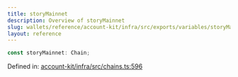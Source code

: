 ```yaml
---
title: storyMainnet
description: Overview of storyMainnet
slug: wallets/reference/account-kit/infra/src/exports/variables/storyMainnet
layout: reference
---
```


```ts
const storyMainnet: Chain;
```

Defined in: [account-kit/infra/src/chains.ts:596](https://github.com/alchemyplatform/aa-sdk/blob/5b9429f0f16dcd4ff822527b8de589e19e88faa7/account-kit/infra/src/chains.ts#L596)
